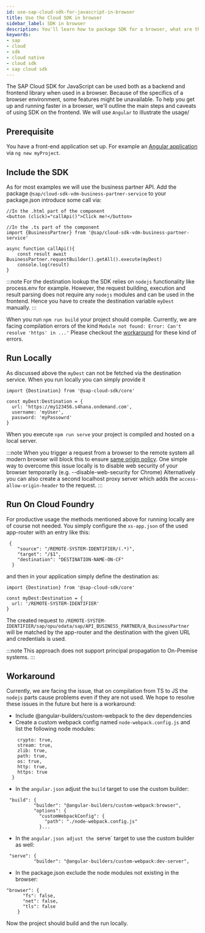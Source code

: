 ```yaml
---
id: use-sap-cloud-sdk-for-javascript-in-browser
title: Use the Cloud SDK in browser
sidebar_label: SDK in browser
description: You'll learn how to package SDK for a browser, what are the limitations, and how to use it with popular frontend frameworks.
keywords:
- sap
- cloud
- sdk
- cloud native
- cloud sdk
- sap cloud sdk
---
```


The SAP Cloud SDK for JavaScript can be used both as a backend and frontend library when used in a browser.
Because of the specifics of a browser environment, some features might be unavailable.
To help you get up and running faster in a browser, we'll outline the main steps and caveats of using SDK on the frontend.
We will use `Angular` to illustrate the usage/

## Prerequisite

You have a front-end application set up.
For example an [Angular application](https://angular.io/cli/new) via `ng new myProject`.

## Include the SDK

As for most examples we will use the business partner API.
Add the package `@sap/cloud-sdk-vdm-business-partner-service` to your package.json introduce some call via:
```
//In the .html part of the component
<button (click)="callApi()">Click me!</button>

//In the .ts part of the component
import {BusinessPartner} from '@sap/cloud-sdk-vdm-business-partner-service'

async function callApi(){
    const result await BusinessPartner.requestBuilder().getAll().execute(myDest)
    console.log(result)
}
```

:::note
For the destination lookup the SDK relies on `nodejs` functionality like process.env for example.
However, the request building, execution and result parsing does not require any `nodejs` modules and can be used in the frontend.
Hence you have to create the destination variable `myDest` manually.
:::

When you run `npm run build` your project should compile.
Currently, we are facing compilation errors of the kind `Module not found: Error: Can't resolve 'https' in ...'`
Please checkout the [workaround](#workaround) for these kind of errors.

## Run Locally

As discussed above the `myDest` can not be fetched via the destination service.
When you run locally you can simply provide it
```
import {Destination} from '@sap-cloud-sdk/core'

const myDest:Destination = {
  url: 'https://my123456.s4hana.ondemand.com',
  username: 'myUser',
  password: 'myPassowrd'
}
```

When you execute `npm run serve` your project is compiled and hosted on a local server.

:::note
When you trigger a request from a browser to the remote system all modern browser will block this to ensure [same origin policy](https://en.wikipedia.org/wiki/Same-origin_policy).
One simple way to overcome this issue locally is to disable web security of your  browser temporarily (e.g. --disable-web-security for Chrome)
Alternatively you can also create a second localhost proxy server which adds the `access-allow-origin-header` to the request.
:::

## Run On Cloud Foundry

For productive usage the methods mentioned above for running locally are of course not needed.
You simply configure the `xs-app.json` of the used app-router with an entry like this:
```
 {
    "source": "/REMOTE-SYSTEM-IDENTIFIER/(.*)",
    "target": "/$1",
    "destination": "DESTINATION-NAME-ON-CF"
  }
```

and then in your application simply define the destination as:
```
import {Destination} from '@sap-cloud-sdk/core'

const myDest:Destination = {
  url: '/REMOTE-SYSTEM-IDENTIFIER'
}
```

The created request to `/REMOTE-SYSTEM-IDENTIFIER/sap/opu/odata/sap/API_BUSINESS_PARTNER/A_BusinessPartner` will be matched by the app-router and the destination with the given URL and credentials is used.

:::note
This approach does not support principal propagation to On-Premise systems.
:::

## <a name="workaround"></a>Workaround

Currently, we are facing the issue, that on compilation from TS to JS the `nodejs` parts cause problems even if they are not used.
We hope to resolve these issues in the future but here is a workaround:

- Include @angular-builders/custom-webpack to the dev dependencies
- Create a custom webpack config named `node-webpack.config.js` and list the following node modules:
```node: {
    crypto: true,
    stream: true,
    zlib: true,
    path: true,
    os: true,
    http: true,
    https: true
  }
```
- In the `angular.json` adjust the `build` target to use the custom builder:
```
 "build": {
          "builder": "@angular-builders/custom-webpack:browser",
          "options": {
            "customWebpackConfig": {
              "path": "./node-webpack.config.js"
            }...
```
- In the `angular.json adjust the `serve` target to use the custom builder as well:
```
 "serve": {
          "builder": "@angular-builders/custom-webpack:dev-server",
```
- In the package.json exclude the node modules not existing in the browser:
```
"browser": {
      "fs": false,
      "net": false,
      "tls": false
    }
```
Now the project should build and the run locally.
